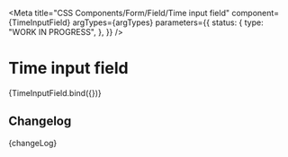 
<Meta
  title="CSS Components/Form/Field/Time input field"
  component={TimeInputField}
  argTypes={argTypes}
  parameters={{
    status: {
      type: "WORK IN PROGRESS",
    },
  }}
/>

# Time input field

<Canvas>
  <Story name="Time input field" args={defaultArgs}>
    {TimeInputField.bind({})}
  </Story>
</Canvas>

<ArgsTable story="Time input field" />

## Changelog

<Description>{changeLog}</Description>
